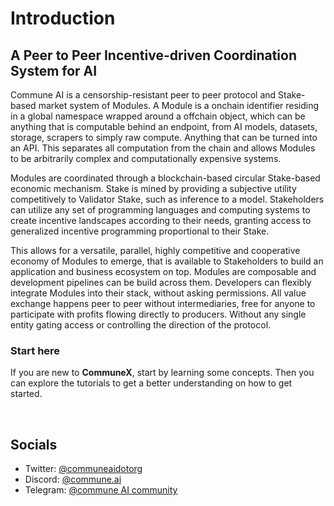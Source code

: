 
# Introduction

## A Peer to Peer Incentive-driven Coordination System for AI

Commune AI is a censorship-resistant peer to peer protocol and Stake-based market system of Modules. A Module is a onchain identifier residing in a global namespace wrapped around a offchain object, which can be anything that is computable behind an endpoint, from AI models, datasets, storage, scrapers to simply raw compute. Anything that can be turned into an API. This separates all computation from the chain and allows Modules to be arbitrarily complex and computationally expensive systems.

Modules are coordinated through a blockchain-based circular Stake-based economic mechanism. Stake is mined by providing a subjective utility competitively to Validator Stake, such as inference to a model. Stakeholders can utilize any set of programming languages and computing systems to create incentive landscapes according to their needs, granting access to generalized incentive programming proportional to their Stake.

This allows for a versatile, parallel, highly competitive and cooperative economy of Modules to emerge, that is available to Stakeholders to build an application and business ecosystem on top. Modules are composable and development pipelines can be build across them. Developers can flexibly integrate Modules into their stack, without asking permissions. All value exchange happens peer to peer without intermediaries, free for anyone to participate with profits flowing directly to producers. Without any single entity gating access or controlling the direction of the protocol.

### Start here

If you are new to **CommuneX**, start by learning some concepts. Then you can explore the tutorials to get a better understanding on how to get started.

<StartCards />

<br />

## Socials

- Twitter: [@communeaidotorg](https://twitter.com/communeaidotorg)
- Discord: [@commune.ai](https://discord.com/invite/DgjvQXvhqf)
- Telegram: [@commune AI community](https://t.me/communecommunity)
